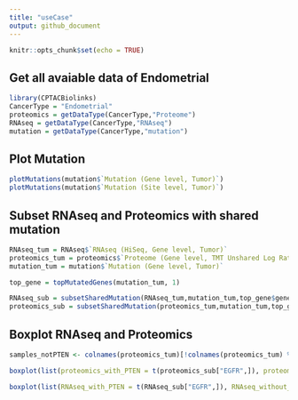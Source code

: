 ```yaml
---
title: "useCase"
output: github_document
---
```


```r
knitr::opts_chunk$set(echo = TRUE)
```

## Get all avaiable data of Endometrial

```r
library(CPTACBiolinks)
CancerType = "Endometrial"
proteomics = getDataType(CancerType,"Proteome")
RNAseq = getDataType(CancerType,"RNAseq")
mutation = getDataType(CancerType,"mutation")
```

## Plot Mutation
```r
plotMutations(mutation$`Mutation (Gene level, Tumor)`)
plotMutations(mutation$`Mutation (Site level, Tumor)`)
```

## Subset RNAseq and Proteomics with shared mutation
```r
RNAseq_tum = RNAseq$`RNAseq (HiSeq, Gene level, Tumor)`
proteomics_tum = proteomics$`Proteome (Gene level, TMT Unshared Log Ratio, Tumor)`
mutation_tum = mutation$`Mutation (Gene level, Tumor)`

top_gene = topMutatedGenes(mutation_tum, 1)

RNAseq_sub = subsetSharedMutation(RNAseq_tum,mutation_tum,top_gene$geneID)
proteomics_sub = subsetSharedMutation(proteomics_tum,mutation_tum,top_gene$geneID)

```

## Boxplot RNAseq and Proteomics
```r
samples_notPTEN <- colnames(proteomics_tum)[!colnames(proteomics_tum) %in% colnames(proteomics_sub)]

boxplot(list(proteomics_with_PTEN = t(proteomics_sub["EGFR",]), proteomics_without_PTEN = t(proteomics_tum["EGFR",samples_notPTEN])))

boxplot(list(RNAseq_with_PTEN = t(RNAseq_sub["EGFR",]), RNAseq_without_PTEN = t(RNAseq_tum["EGFR",samples_notPTEN])))
```